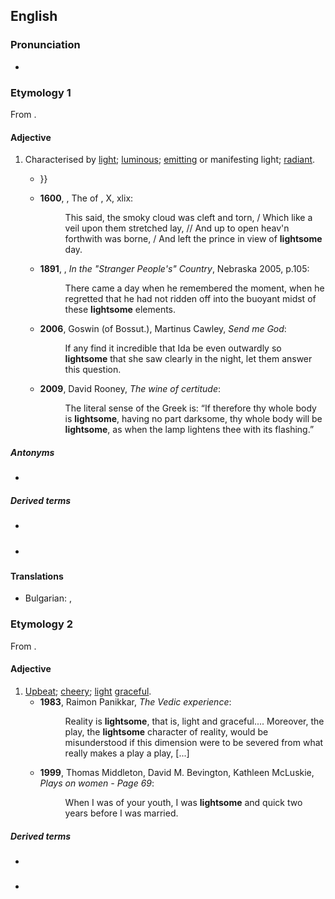 ==English==

===Pronunciation===
* {{a|UK}} {{IPA|en|/ˈlʌɪtsəm/}}

===Etymology 1===
From {{affix|en|[[light#Etymology_3|light]]|pos1=a|t1=bright|[[-some#Etymology_1|-some]]|pos2=suffix forming adjectives|t2=very like, same as}}.

====Adjective====
{{en-adj}}

# Characterised by [[light]]; [[luminous]]; [[emitting]] or manifesting light; [[radiant]].
#* {{RQ:Spenser Faerie Queene|book=III|canto=VII|passage=While in their mothers wombe enclosd they were, / Ere they into the '''lightsom''' world were brought, / In fleshly lust were mingled both yfere {{...}}}}
#* '''1600''', {{w|Edward Fairfax}}, The ''{{w|Jerusalem Delivered}}'' of {{w|Torquato Tasso|Tasso}}, X, xlix:
#*: This said, the smoky cloud was cleft and torn, / Which like a veil upon them stretched lay, // And up to open heav'n forthwith was borne, / And left the prince in view of '''lightsome''' day.
#* '''1891''', {{w|Mary Noailles Murfree}}, ''In the "Stranger People's" Country'', Nebraska 2005, p.105:
#*: There came a day when he remembered the moment, when he regretted that he had not ridden off into the buoyant midst of these '''lightsome''' elements.
#* '''2006''', Goswin (of Bossut.), Martinus Cawley, ''Send me God'':
#*: If any find it incredible that Ida be even outwardly so '''lightsome''' that she saw clearly in the night, let them answer this question.
#* '''2009''', David Rooney, ''The wine of certitude'':
#*: The literal sense of the Greek is: “If therefore thy whole body is '''lightsome''', having no part darksome, thy whole body will be '''lightsome''', as when the lamp lightens thee with its flashing.”

=====Antonyms=====
* {{l|en|darksome}}

=====Derived terms=====
* {{l|en|lightsomely|pos=adverb}} {{q|archaic}}
* {{l|en|lightsomeness|pos=noun}} {{q|archaic}}
====Translations====
{{trans-top|[[luminous]]}}
* Bulgarian: {{t|bg|светъл}}, {{t|bg|сияен}}
{{trans-mid}}

{{trans-bottom}}

===Etymology 2===
From {{affix|en|[[light#Etymology_4|light]]|pos1=a|t1=not heavy|[[-some#Etymology_1|-some]]|pos2=suffix forming adjectives|t2=very like, same as}}.

====Adjective====
{{en-adj}}

# [[upbeat|Upbeat]]; [[cheery]]; [[light]] [[graceful]].
#* '''1983''', Raimon Panikkar, ''The Vedic experience'':
#*: Reality is '''lightsome''', that is, light and graceful.... Moreover, the play, the '''lightsome''' character of reality, would be misunderstood if this dimension were to be severed from what really makes a play a play, [...]
#* '''1999''', Thomas Middleton, David M. Bevington, Kathleen McLuskie, ''Plays on women - Page 69'':
#*: When I was of your youth, I was '''lightsome''' and quick two years before I was married.

=====Derived terms=====
* {{l|en|lightsomely|pos=adverb}} {{q|archaic}}
* {{l|en|lightsomeness|pos=noun}} {{q|archaic}}